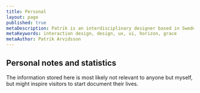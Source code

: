 ```yaml
---
title: Personal
layout: page
published: true
metaDescription: Patrik is an interdisciplinary designer based in Sweden. He helps clients reimagine, prototype and design solutions for user interaction problems.
metaKeywords: interaction design, design, ux, ui, horizon, grace
metaAuthor: Patrik Arvidsson
---
```



## Personal notes and statistics

The information stored here is most likely not relevant to anyone but myself, but might inspire visitors to start document their lives.

<Portfolio entries={wikiPages} />
